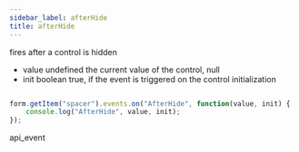 ```yaml
---
sidebar_label: afterHide
title: afterHide
---
```



          


<Short>
 fires after a control is hidden
 


</Short>



- value     undefined   the current value of the control, null
- init      boolean     true, if the event is triggered on the control initialization


~~~js

form.getItem("spacer").events.on("AfterHide", function(value, init) {
    console.log("AfterHide", value, init);
});


~~~
 api_event

<Descr>





</Descr>

